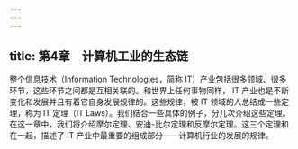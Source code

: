 ```yaml
---
---
---
```

title: 第4章　计算机工业的生态链
---



整个信息技术（Information Technologies，简称 IT）产业包括很多领域、很多环节，这些环节之间都是互相关联的。和世界上任何事物同样， IT 产业也是不断变化和发展并且有着它自身发展规律的。这些规律，被 IT 领域的人总结成一些定理，称为 IT 定理（IT Laws）。我们结合一些具体的例子，分几次介绍这些定理。在这一章中，我们将介绍摩尔定理、安迪-比尔定理和反摩尔定理。这三个定理和在一起，描述了 IT 产业中最重要的组成部分——计算机行业的发展的规律。